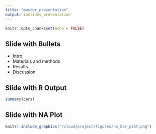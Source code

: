 ```yaml
---
title: "master_presentation"
output: ioslides_presentation
---
```


```r
knitr::opts_chunk$set(echo = FALSE)
```


## Slide with Bullets

- Intro
- Materials and methods
- Results
- Discussion

## Slide with R Output

```r
summary(cars)
```

## Slide with NA Plot
```r
knitr::include_graphics("/cloud/project/figures/na_bar_plot.png")
```




